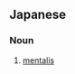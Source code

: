 ==Japanese==
{{ja-kanjitab|おとがい|きん|yomi=y}}

===Noun===
{{ja-noun|おとがいきん}}

# {{lb|ja|muscle|sort=おとがいきん}} [[mentalis]]